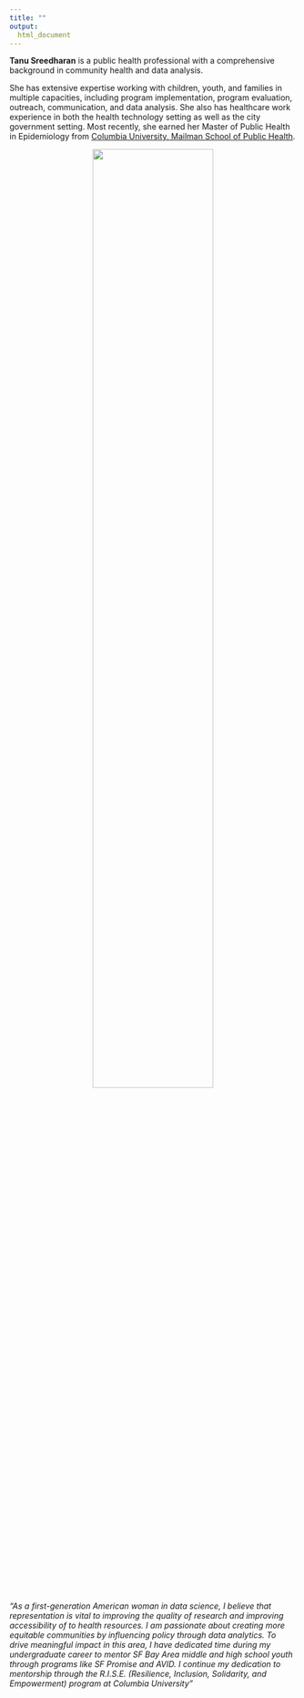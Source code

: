 ```yaml
---
title: ""
output: 
  html_document
---
```


**Tanu Sreedharan** is a public health professional with a comprehensive background in community health and data analysis. 

She has extensive expertise working with children, youth, and families in multiple capacities, including program implementation, program evaluation, outreach, communication, and data analysis. She also has healthcare work experience in both the health technology setting as well as the city government setting. Most recently, she earned her Master of Public Health in Epidemiology from [Columbia University, Mailman School of Public Health](https://www.mailman.columbia.edu).

<center><img src="t-sreed.png" style="width:65%"></center>


<i>"As a first-generation American woman in data science, I believe that representation is vital to improving the quality of research and improving accessibility of to health resources. I am passionate about creating more equitable communities by influencing policy through data analytics. To drive meaningful impact in this area, I have dedicated time during my undergraduate career to mentor SF Bay Area middle and high school youth through programs like SF Promise and AVID. I continue my dedication to mentorship through the R.I.S.E. (Resilience, Inclusion, Solidarity, and Empowerment) program at Columbia University"</i>


